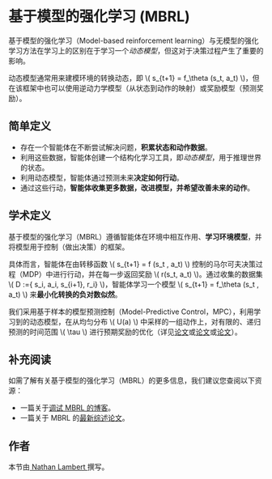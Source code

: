 # 基于模型的强化学习 (MBRL)


基于模型的强化学习（Model-based reinforcement learning）与无模型的强化学习方法在学习上的区别在于学习一个*动态模型*，但这对于决策过程产生了重要的影响。

动态模型通常用来建模环境的转换动态，即 \\( s_{t+1} = f_\theta (s_t, a_t) \\)，但在该框架中也可以使用逆动力学模型（从状态到动作的映射）或奖励模型（预测奖励）。

## 简单定义

- 存在一个智能体在不断尝试解决问题，**积累状态和动作数据**。
- 利用这些数据，智能体创建一个结构化学习工具，即*动态模型*，用于推理世界的状态。
- 利用动态模型，智能体通过预测未来**决定如何行动**。
- 通过这些行动，**智能体收集更多数据，改进模型，并希望改善未来的动作**。

## 学术定义

基于模型的强化学习（MBRL）遵循智能体在环境中相互作用、**学习环境模型**，并将模型用于控制（做出决策）的框架。

具体而言，智能体在由转移函数 \\( s_{t+1} = f (s_t , a_t) \\) 控制的马尔可夫决策过程（MDP）中进行行动，并在每一步返回奖励 \\( r(s_t, a_t) \\)。通过收集的数据集 \\( D :={ s_i, a_i, s_{i+1}, r_i} \\)，智能体学习一个模型 \\( s_{t+1} = f_\theta (s_t , a_t) \\) 来**最小化转换的负对数似然**。

我们采用基于样本的模型预测控制（Model-Predictive Control，MPC），利用学习到的动态模型，在从均匀分布 \\( U(a) \\) 中采样的一组动作上，对有限的、递归预测的时间范围 \\( \tau \\) 进行预期奖励的优化（详见[论文](https://arxiv.org/pdf/2002.04523)或[论文](https://arxiv.org/pdf/2012.09156.pdf)或[论文](https://arxiv.org/pdf/2009.01221.pdf)）。

## 补充阅读

如需了解有关基于模型的强化学习（MBRL）的更多信息，我们建议您查阅以下资源：

- 一篇关于[调试 MBRL 的博客](https://www.natolambert.com/writing/debugging-mbrl)。
- 一篇关于 MBRL 的[最新综述论文](https://arxiv.org/abs/2006.16712)。

## 作者

本节由<a href="https://twitter.com/natolambert"> Nathan Lambert </a>撰写。
